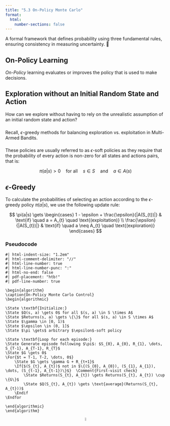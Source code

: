 ```yaml
---
title: "5.3 On-Policy Monte Carlo"
format:
  html:
    number-sections: false
---
```


::: {.callout-note appearance="simple" icon=false}
A formal framework that defines probability using three fundamental rules, ensuring consistency in measuring uncertainty. 🎲
:::

::: {.callout-tip}
## On-Policy Learning
_On-Policy_ learning evaluates or improves the policy that is used to make decisions.
:::

## Exploration without an Initial Random State and Action

How can we explore without having to rely on the unrealistic assumption of an initial random state and action?

::: {style="margin-top: 0.6cm"}
Recall, $\epsilon$-greedy methods for balancing exploration vs. exploitation in Multi-Armed Bandits.
:::

::: {style="margin-top: 0.6cm"}
These policies are usually referred to as $\epsilon$-soft policies as they require that the probability of every action is non-zero for all states and actions pairs, that is:
:::

$$
\pi(a|s) > 0 \quad \text{for all} \quad s \in S \quad \text{and} \quad a \in A(s)
$$

## $\epsilon$-Greedy

To calculate the probabilities of selecting an action according to the $\epsilon$-greedy policy $\pi(a|s)$, we use the following update rule:

$$
\pi(a|s) \gets \begin{cases}
1 - \epsilon + \frac{\epsilon}{|A(S_{t})|}  & \text{if} \quad a = A_{t} \quad \text{(exploitation)} \\
\frac{\epsilon}{|A(S_{t})|} & \text{if} \quad a \neq A_{t} \quad \text{(exploration)}
\end{cases}
$$

### Pseudocode

```pseudocode
#| html-indent-size: "1.2em"
#| html-comment-delimiter: "//"
#| html-line-number: true
#| html-line-number-punc: ":"
#| html-no-end: false
#| pdf-placement: "htb!"
#| pdf-line-number: true

\begin{algorithm}
\caption{On-Policy Monte Carlo Control}
\begin{algorithmic}

\State \textbf{Initialize:} 
\State $Q(s, a) \gets 0$ for all $(s, a) \in S \times A$
\State $Returns(s, a) \gets \{\}$ for all $(s, a) \in S \times A$
\State $\gamma \in [0, 1)$
\State $\epsilon \in (0, 1]$
\State $\pi \gets$ arbitrary $\epsilon$-soft policy

\State \textbf{Loop for each episode:}
\State Generate episode following $\pi$: $S_{0}, A_{0}, R_{1}, \dots, S_{T-1}, A_{T-1}, R_{T}$
\State $G \gets 0$
\For{$t = T-1, T-2, \dots, 0$}
    \State $G \gets \gamma G + R_{t+1}$
    \If{$(S_{t}, A_{t})$ not in $\{(S_{0}, A_{0}), (S_{1}, A_{1}), \dots, (S_{t-1}, A_{t-1})\}$}  \Comment{First-visit check}
        \State $Returns(S_{t}, A_{t}) \gets Returns(S_{t}, A_{t}) \cup \{G\}$
        \State $Q(S_{t}, A_{t}) \gets \text{average}(Returns(S_{t}, A_{t}))$
    \Endif
\Endfor

\end{algorithmic}
\end{algorithm}
```

<div style="text-align: center;">
  <a href="https://github.com/">
    <img src="images/github.svg" alt="GitHub" width="5%"/> 
  </a>
</div>